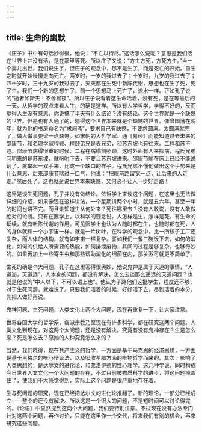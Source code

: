 ```yaml
---
---
---
```

title: 生命的幽默
---




《庄子》书中有句话妙得很，他说：“不亡以待尽。”这话怎么说呢？意思是我们活在世界上并没有活，是在那里等死。所以庄子又说：“方生方死，方死方生。”当一个婴儿出世，我们说生了，但庄子的观念中，那不是生了，而是死亡的开始。自生之时就开始慢慢走向死亡。两岁时，一岁的我过去了；十岁时，九岁的我过去了；四十岁时，三十九岁的我过去了，天天都在生死中新陈代谢，思想也在生了死，死了生。我们一个新的思想生了，前一个思想马上死亡了，流水一样。正如孔子说的“逝者如斯夫！不舍昼夜”。所以庄子说看着这生命活着，没有死，是在等最后的一天。从哲学的观点来看人生，的确是这样。所以有人学哲学，学得不好的，反而觉得人生没有意思，你说搞了半天有什么结论？没有结论。这个世界就是一个缺憾的世界。但是也有人通了的，晓得这个世界本来就是个缺憾的世界。像曾国藩在晚年，就为他的书房命名为“求阙斋”，要求自己有缺憾，不要求圆满。太圆满就完了，做人做事要留一点缺憾。如宋朝的大哲学家、通《易经》而能知道过去未来的邵康节，和名理学家程颢、程颐弟兄是表兄弟，和苏东坡也有往来。二程和苏不睦。邵康节病得很重的时候，二程在病榻前照顾，这时外面有人来探病，程氏兄弟问明来的是苏东坡，就吩咐下去，不要让苏东坡进来。邵康节躺在床上已经不能说话了，就举起一双手来，比成一个缺口的样子。程氏兄弟不懂他做出这个手势来是什么意思，后来邵康节喘过一口气，他说：“把眼前路留宽一点，让后来的人走走。”然后死了。这也就是说世界本来缺憾，又何必不让人一步好走路！

这里是谈生死问题，孔子并没有做结论。依哲学上来谈这个问题，在这里也无法做详细的介绍，如果像现在这样讲法，一个星期讲两个小时，就是五六年，甚至十年的时间也讲不完。而且谁知道生从何处来？死往哪里去？没有人敢说，没有人敢做绝对的论断。只有在医学上，以科学的观念说，人怎样是生，怎样是死，有生命的延续，就有新陈代谢的作用。可见医学上也认为人随时都在生，也随时都在死，人的身体就和一个小宇宙一样。就是一片树叶，在科学的观念中，比一所核子工厂还复杂，而人体的结构，就有如宇宙一样复杂。譬如我们一餐三碗饭下去，如何的消化，如何的供给人所需要的热能，如何排泄废物，其间的过程是够复杂，也够奇妙的。如果再加上一些寄生虫和那些帮助消化的细菌在内，那关系可就更不简单了。

生死的确是个大问题，孔子在这里答得很奥妙，他说鬼神是属于天道的事情，“人道迩，天道远”，人本身的问题，都没有解决，怎么去谈那么遥远的天道问题？也就是他说的“中人以下，不可以语上也”。他认为子路他们这批学生，程度还不够，对于生死问题，就难说了。只要我们活着的时候，好好活下去，尽到活着的本分，先把人做好再说。

鬼神问题、生死问题，人类文化上两个大问题，现在再重复一下，让大家注意。

世界各国大学的哲学系，各派宗教乃至现在有许多科学，都在研究这两个问题。人类文化到现在，对这两个大问题，还是没有解决。究竟有没有鬼神存在？生是怎么来？死是怎么去？原始的人种究竟怎么来的？

当然，我们晓得，现在共产主义的哲学，一方面是基于马克思的经济思想，一方面是基于黑格尔的唯心辩证法，以及吸收希腊方面的唯物哲学而来的。其次，影响了人类思想的，是达尔文的进化论，和弗洛伊德的性心理学。这几种学说，同时构成今日世界人文文化一个大问题的存在，不过目前被物质科学的进步，将这问题掩盖住了，使我们不大感觉得到，实际上这个问题是很严重地存在着。

生与死问题的研究，现在已经把达尔文的进化论推翻了。新的理论，一部分已经成立——整个的还没有解决。所以这是一个很大的问题，不是短时间可以讨论得完的。《论语》中显然提到这两个大问题，我们要特别注意。不过现在没有办法专门针对这两个问题，再作讨论，只能在这里作一个交代，将来我们有别的机会，再来研究这些问题。